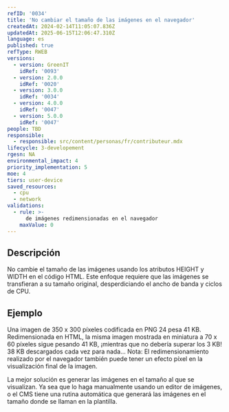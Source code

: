 ```yaml
---
refID: '0034'
title: 'No cambiar el tamaño de las imágenes en el navegador'
createdAt: 2024-02-14T11:05:07.836Z
updatedAt: 2025-06-15T12:06:47.310Z
language: es
published: true
refType: RWEB
versions:
  - version: GreenIT
    idRef: '0093'
  - version: 2.0.0
    idRef: '0020'
  - version: 3.0.0
    idRef: '0034'
  - version: 4.0.0
    idRef: '0047'
  - version: 5.0.0
    idRef: '0047'
people: TBD
responsible:
  - responsible: src/content/personas/fr/contributeur.mdx
lifecycle: 3-developement
rgesn: NA
environmental_impact: 4
priority_implementation: 5
moe: 4
tiers: user-device
saved_resources:
  - cpu
  - network
validations:
  - rule: >-
      de imágenes redimensionadas en el navegador
    maxValue: 0
---
```


## Descripción

No cambie el tamaño de las imágenes usando los atributos HEIGHT y WIDTH en el código HTML. Este enfoque requiere que las imágenes se transfieran a su tamaño original, desperdiciando el ancho de banda y ciclos de CPU.

## Ejemplo

Una imagen de 350 x 300 píxeles codificada en PNG 24 pesa 41 KB. Redimensionada en HTML, la misma imagen mostrada en miniatura a 70 x 60 píxeles sigue pesando 41 KB, ¡mientras que no debería superar los 3 KB! 38 KB descargados cada vez para nada... Nota: El redimensionamiento realizado por el navegador también puede tener un efecto píxel en la visualización final de la imagen.

La mejor solución es generar las imágenes en el tamaño al que se visualizan. Ya sea que lo haga manualmente usando un editor de imágenes, o el CMS tiene una rutina automática que generará las imágenes en el tamaño donde se llaman en la plantilla.


